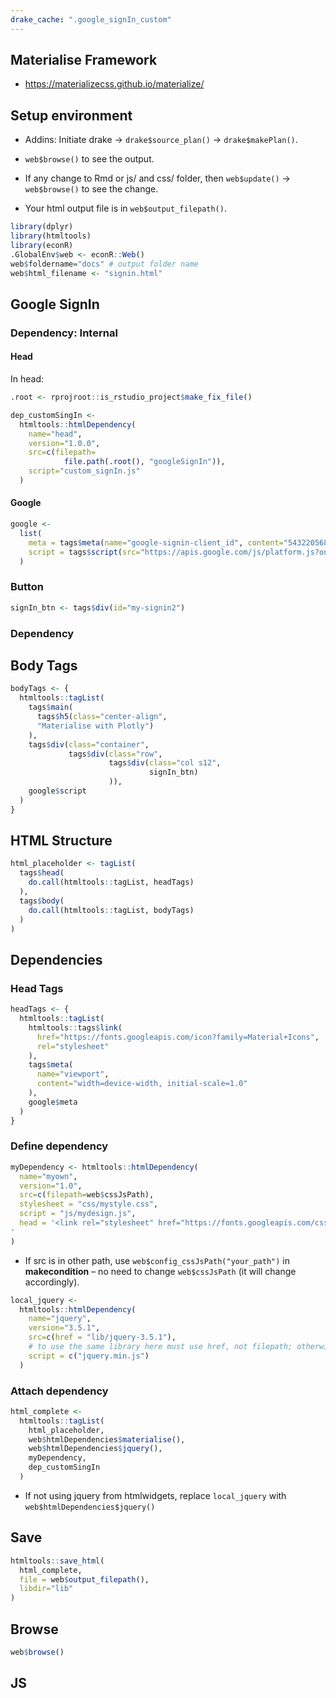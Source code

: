 ```yaml
---
drake_cache: ".google_signIn_custom"
---
```


## Materialise Framework

  * <https://materializecss.github.io/materialize/>

## Setup environment

  * Addins: Initiate drake -> `drake$source_plan()` -> `drake$makePlan()`.
  
  * `web$browse()` to see the output. 
  
  * If any change to Rmd or js/ and css/ folder, then `web$update()` -> `web$browse()` to see the change.
  
  * Your html output file is in `web$output_filepath()`.

```r
library(dplyr)
library(htmltools)
library(econR)
.GlobalEnv$web <- econR::Web()
web$foldername="docs" # output folder name
web$html_filename <- "signin.html"

```

## Google SignIn

### Dependency: Internal

#### Head

In head:
```r
.root <- rprojroot::is_rstudio_project$make_fix_file()
```

```r
dep_customSingIn <- 
  htmltools::htmlDependency(
    name="head",
    version="1.0.0",
    src=c(filepath=
            file.path(.root(), "googleSignIn")),
    script="custom_signIn.js"
  )
```

#### Google

```r
google <- 
  list(
    meta = tags$meta(name="google-signin-client_id", content="543220568418-kgkh418f7a6i6rl7k78taeh0cgm9tdkm.apps.googleusercontent.com"), # meta for head
    script = tags$script(src="https://apis.google.com/js/platform.js?onload=renderButton", async=NA, defer=NA) # script for body end
  )
```


### Button

```r
signIn_btn <- tags$div(id="my-signin2")
```

### Dependency


## Body Tags

```r
bodyTags <- {
  htmltools::tagList(
    tags$main(
      tags$h5(class="center-align",
      "Materialise with Plotly")
    ),
    tags$div(class="container",
             tags$div(class="row",
                      tags$div(class="col s12",
                               signIn_btn)
                      )),
    google$script
  )
}
```


## HTML Structure

```r
html_placeholder <- tagList(
  tags$head(
    do.call(htmltools::tagList, headTags)
  ),
  tags$body(
    do.call(htmltools::tagList, bodyTags)
  )
)
```

## Dependencies

### Head Tags

```r
headTags <- {
  htmltools::tagList(
    htmltools::tags$link(
      href="https://fonts.googleapis.com/icon?family=Material+Icons",
      rel="stylesheet"
    ),
    tags$meta(
      name="viewport",
      content="width=device-width, initial-scale=1.0"
    ),
    google$meta
  )
}
```

### Define dependency

```r
myDependency <- htmltools::htmlDependency(
  name="myown",
  version="1.0",
  src=c(filepath=web$cssJsPath),
  stylesheet = "css/mystyle.css",
  script = "js/mydesign.js",
  head = '<link rel="stylesheet" href="https://fonts.googleapis.com/css?family=Noto+Sans+TC">
'
)
```

  * If src is in other path, use `web$config_cssJsPath("your_path")` in **makecondition** -- no need to change `web$cssJsPath` (it will change accordingly).


```r
local_jquery <- 
  htmltools::htmlDependency(
    name="jquery",
    version="3.5.1",
    src=c(href = "lib/jquery-3.5.1"),
    # to use the same library here must use href, not filepath; otherwise, the current jquery system will be removed.
    script = c("jquery.min.js")
  )
```

### Attach dependency


```r
html_complete <- 
  htmltools::tagList(
    html_placeholder,
    web$htmlDependencies$materialise(),
    web$htmlDependencies$jquery(), 
    myDependency,
    dep_customSingIn
  )
```

  * If not using jquery from htmlwidgets, replace `local_jquery` with `web$htmlDependencies$jquery()`


## Save

```r
htmltools::save_html(
  html_complete, 
  file = web$output_filepath(),
  libdir="lib"
)
```

## Browse

```r
web$browse()
```





## JS


<!--JS end-->
